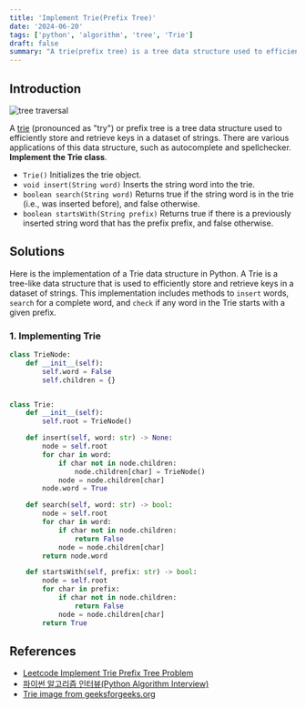 ```yaml
---
title: 'Implement Trie(Prefix Tree)'
date: '2024-06-20'
tags: ['python', 'algorithm', 'tree', 'Trie']
draft: false
summary: "A trie(prefix tree) is a tree data structure used to efficiently store and retrieve keys in a dataset of strings. Implement the Trie class."
---
```


## Introduction
![tree traversal](/static/images/algorithm/trie.png)

A [trie](https://en.wikipedia.org/wiki/Trie) (pronounced as "try") or prefix tree is a tree data structure used to efficiently store and retrieve keys in a dataset of strings.
There are various applications of this data structure, such as autocomplete and spellchecker. **Implement the Trie class**.
- `Trie()` Initializes the trie object.
- `void insert(String word)` Inserts the string word into the trie.
- `boolean search(String word)` Returns true if the string word is in the trie (i.e., was inserted before), and false otherwise.
- `boolean startsWith(String prefix)` Returns true if there is a previously inserted string word that has the prefix prefix, and false otherwise.


## Solutions
Here is the implementation of a Trie data structure in Python. 
A Trie is a tree-like data structure that is used to efficiently store and retrieve keys in a dataset of strings. 
This implementation includes methods to `insert` words, `search` for a complete word, 
and `check` if any word in the Trie starts with a given prefix.

### 1. Implementing Trie
```python:main.py
class TrieNode:
    def __init__(self):
        self.word = False
        self.children = {}


class Trie:
    def __init__(self):
        self.root = TrieNode()

    def insert(self, word: str) -> None:
        node = self.root
        for char in word:
            if char not in node.children:
                node.children[char] = TrieNode()
            node = node.children[char]
        node.word = True

    def search(self, word: str) -> bool:
        node = self.root
        for char in word:
            if char not in node.children:
                return False
            node = node.children[char]
        return node.word

    def startsWith(self, prefix: str) -> bool:
        node = self.root
        for char in prefix:
            if char not in node.children:
                return False
            node = node.children[char]
        return True
```


## References

- [Leetcode Implement Trie Prefix Tree Problem](https://leetcode.com/problems/implement-trie-prefix-tree)
- [파이썬 알고리즘 인터뷰(Python Algorithm Interview)](https://www.aladin.co.kr/shop/wproduct.aspx?ItemId=245495826)
- [Trie image from geeksforgeeks.org](https://www.geeksforgeeks.org/trie-insert-and-search)